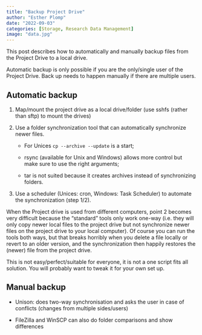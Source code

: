 ```yaml
---
title: "Backup Project Drive"
author: "Esther Plomp"
date: "2022-09-03"
categories: [Storage, Research Data Management]
image: "data.jpg"
---
```


This post describes how to automatically and manually backup files from the Project Drive to a local drive.

Automatic backup is only possible if you are the only/single user of the Project Drive. Back up needs to happen manually if there are multiple users.

## Automatic backup

1.  Map/mount the project drive as a local drive/folder (use sshfs (rather than sftp) to mount the drives)

2.  Use a folder synchronization tool that can automatically synchronize newer files.

    -   For Unices `cp --archive --update` is a start;

    -   rsync (available for Unix and Windows) allows more control but make sure to use the right arguments;

    -   tar is not suited because it creates archives instead of synchronizing folders.

3.  Use a scheduler (Unices: cron, Windows: Task Scheduler) to automate the synchronization (step 1/2).

::: callout-note
When the Project drive is used from different computers, point 2 becomes very difficult because the "standard" tools only work one-way (i.e. they will only copy newer local files to the project drive but not synchronize newer files on the project drive to your local computer). Of course you can run the tools both ways, but that breaks horribly when you delete a file locally or revert to an older version, and the synchronization then happily restores the (newer) file from the project drive.
:::

::: callout-note
This is not easy/perfect/suitable for everyone, it is not a one script fits all solution. You will probably want to tweak it for your own set up.
:::

## Manual backup

-   Unison: does two-way synchronisation and asks the user in case of conflicts (changes from multiple sides/users)

-   FileZilla and WinSCP can also do folder comparisons and show differences
